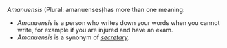 ''Amanuensis'' (Plural: amanuenses)has more than one meaning:
*''Amanuensis'' is a person who writes down your words when you cannot write, for example if you are injured and have an exam.
*''Amanuensis'' is a synonym of ''[[secretary]]''.